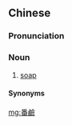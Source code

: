 {{also|番碱}}
==Chinese==
{{zh-forms|s=番碱|alt=番梘}}
{{wikipedia|番梘|lang=yue}}

===Pronunciation===
{{zh-pron
|c=faan1 gaan2
|c-t=fan1 gan2
|h=pfs=s:fân-kién/s:fân-kián;gd=fan1 gian3
|cat=n
}}
{{attention|nan|Teochew? see talk}}

===Noun===
{{zh-noun}}

# {{lb|zh|Cantonese|Hakka}} [[soap]] {{zh-mw|c:嚿|h:垤}}

====Synonyms====
{{zh-dial|肥皂}}

[[mg:番鹼]]